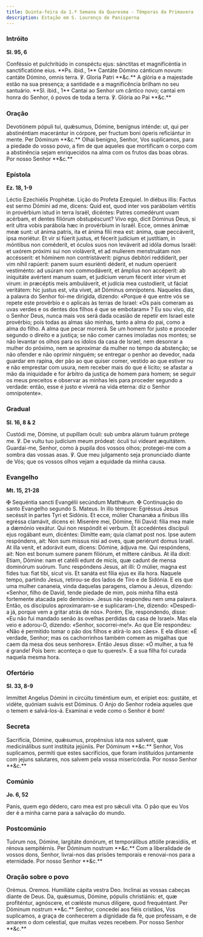 ```yaml
---
title: Quinta-feira da 1.ª Semana da Quaresma - Têmporas da Primavera
description: Estação em S. Lourenço de Panisperna
---
```


### Intróito

**Sl. 95, 6**

<div class="grid grid-cols-2 gap-5">
  <span class="text-justify">
    Conféssio et pulchritúdo in conspéctu ejus: sánctitas et magnificéntia in
    sanctificatióne eius. **Ps. ibid., 1** Cantáte Dómino cánticum novum:
    cantáte Dómino, omnis terra. ℣. Gloria Patri **&c.**
  </span>
  <span class="text-justify">
    A glória e a majestade estão na sua presença; a santidade e a magnificência
    brilham no seu santuário. **Sl. ibid., 1** Cantai ao Senhor um cântico novo;
    cantai em honra do Senhor, ó povos de toda a terra. ℣. Glória ao Pai **&c.**
  </span>
</div>

### Oração

<div class="grid grid-cols-2 gap-5">
  <span class="text-justify">
    Devotiónem pópuli tui, quǽsumus, Dómine, benígnus inténde: ut, qui per
    abstinéntiam macerántur in córpore, per fructum boni óperis reficiántur in
    mente. Per Dóminum **&c.**
  </span>
  <span class="text-justify">
    Olhai benigno, Senhor, Vos suplicamos, para a piedade do vosso povo, a fim
    de que aqueles que mortificam o corpo com a abstinência sejam enriquecidos
    na alma com os frutos das boas obras. Por nosso Senhor **&c.**
  </span>
</div>

### Epístola

**Ez. 18, 1-9**

<div class="grid grid-cols-2 gap-5">
  <span class="text-justify">Léctio Ezechiélis Prophétæ.</span>
  <span class="text-justify">Lição do Profeta Ezequiel.</span>
  <span class="text-justify">
    In diébus illis: Factus est sermo Dómini ad me, dicens: Quid est, quod inter
    vos parábolam vértitis in provérbium istud in terra Israël, dicéntes: Patres
    comedérunt uvam acérbam, et dentes filiórum obstupéscunt? Vivo ego, dicit
    Dóminus Deus, si erit ultra vobis parábola hæc in provérbium in Israël.
    Ecce, omnes ánimæ meæ sunt: ut ánima patris, ita et ánima fílii mea est:
    ánima, quæ peccáverit, ipsa moriétur. Et vir si fúerit justus, et fécerit
    judícium et justítiam, in móntibus non coméderit, et óculos suos non
    leváverit ad idóla domus Israël: et uxórem próximi sui non violáverit, et ad
    mulíerem menstruátam non accésserit: et hóminem non contristáverit: pignus
    debitóri reddíderit, per vim nihil rapúerit: panem suum esuriénti déderit,
    et nudum operúerit vestiménto: ad usúram non commodáverit, et ámplius non
    accéperit: ab iniquitáte avértent manum suam, et judícium verum fécerit
    inter virum et virum: in præcéptis meis ambuláverit, et judícia mea
    custodíerit, ut fáciat veritátem: hic justus est, vita vivet, ait Dóminus
    omnípotens.
  </span>
  <span class="text-justify">
    Naqueles dias, a palavra do Senhor foi-me dirigida, dizendo: «Porque é que
    entre vós se repete este provérbio e o aplicais às terras de Israel: «Os
    pais comeram as uvas verdes e os dentes dos filhos é que se embotaram» ? Eu
    sou vivo, diz o Senhor Deus, nunca mais vos será dada ocasião de repetir em
    Israel este provérbio; pois todas as almas são minhas, tanto a alma do pai,
    como a alma do filho. A alma que pecar morrerá. Se um homem for justo e
    proceder segundo o direito e a justiça; se não comer carnes imoladas nos
    montes; se não levantar os olhos para os ídolos da casa de Israel, nem
    desonrar a mulher do próximo, nem se aproximar da mulher no tempo da
    abstenção; se não ofender e não oprimir ninguém; se entregar o penhor ao
    devedor, nada guardar em rapina, der pão ao que quiser comer, vestido ao que
    estiver nu e não emprestar com usura, nem receber mais do que é lícito; se
    afastar a mão da iniquidade e for árbitro da justiça de homem para homem; se
    seguir os meus preceitos e observar as minhas leis para proceder segundo a
    verdade: então, esse é justo e viverá na vida eterna: diz o Senhor
    omnipotente».
  </span>
</div>

### Gradual

**Sl. 16, 8 & 2**

<div class="grid grid-cols-2 gap-5">
  <span class="text-justify">
    Custódi me, Dómine, ut pupíllam óculi: sub umbra alárum tuárum prótege me.
    ℣. De vultu tuo judícium meum pródeat: óculi tui vídeant æquitátem.
  </span>
  <span class="text-justify">
    Guardai-me, Senhor, como à pupila dos vossos olhos; protegei-me com a sombra
    das vossas asas. ℣. Que meu julgamento seja pronunciado diante de Vós; que
    os vossos olhos vejam a equidade da minha causa.
  </span>
</div>

### Evangelho

**Mt. 15, 21-28**

<div class="grid grid-cols-2 gap-5">
  <span class="text-justify">
    <span class="text-red-500">✠</span> Sequéntia sancti Evangélii secúndum
    Matthǽum.
  </span>
  <span class="text-justify">
    <span class="text-red-500">✠</span> Continuação do santo Evangelho segundo
    S. Mateus.
  </span>
  <span class="text-justify">
    In illo témpore: Egréssus Jesus secéssit in partes Tyri et Sidónis. Et ecce,
    múlier Chananǽa a fínibus illis egréssa clamávit, dicens ei: Miserére mei,
    Dómine, fili David: fília mea male a dæmónio vexátur. Qui non respóndit ei
    verbum. Et accedéntes discípuli ejus rogábant eum, dicéntes: Dimítte eam;
    quia clamat post nos. Ipse autem respóndens, ait: Non sum missus nisi ad
    oves, quæ periérunt domus Israël. At illa venit, et adorávit eum, dicens:
    Dómine, ádjuva me. Qui respóndens, ait: Non est bonum sumere panem filiórum,
    et míttere cánibus. At illa dixit: Etiam, Dómine: nam et catélli edunt de
    micis, quæ cadunt de mensa dominórum suórum. Tunc respóndens Jesus, ait
    illi: O múlier, magna est fides tua: fiat tibi, sicut vis. Et sanáta est
    fília ejus ex illa hora.
  </span>
  <span class="text-justify">
    Naquele tempo, partindo Jesus, retirou-se dos lados de Tiro e de Sidónia. E
    eis que uma mulher cananeia, vinda daquelas paragens, clamou a Jesus,
    dizendo: «Senhor, filho de David, tende piedade de mim, pois minha filha
    está fortemente atacada pelo demónio». Jesus não respondeu nem uma palavra.
    Então, os discípulos aproximaram-se e suplicaram-Lhe, dizendo: «Despedi-a
    já, porque vem a gritar atrás de nós». Porém, Ele, respondendo, disse: «Eu
    não fui mandado senão às ovelhas perdidas da casa de Israel». Mas ela veio e
    adorou-O, dizendo: «Senhor, socorrei-me!». Ao que Ele respondeu: «Não é
    permitido tomar o pão dos filhos e atirá-lo aos cães». E ela disse: «É
    verdade, Senhor; mas os cachorrinhos também comem as migalhas que caem da
    mesa dos seus senhores». Então Jesus disse: «Ó mulher, a tua fé é grande!
    Pois bem: aconteça o que tu queres!». E a sua filha foi curada naquela mesma
    hora.
  </span>
</div>

### Ofertório

**Sl. 33, 8-9**

<div class="grid grid-cols-2 gap-5">
  <span class="text-justify">
    Immíttet Angelus Dómini in circúitu timéntium eum, et erípiet eos: gustáte,
    et vidéte, quóniam suávis est Dóminus.
  </span>
  <span class="text-justify">
    O Anjo do Senhor rodeia aqueles que o temem e salvá-los-á. Examinai e vede
    como o Senhor é bom!
  </span>
</div>

### Secreta

<div class="grid grid-cols-2 gap-5">
  <span class="text-justify">
    Sacrifícia, Dómine, quǽsumus, propénsius ista nos salvent, quæ medicinálibus
    sunt institúta jejúniis. Per Dóminum **&c.**
  </span>
  <span class="text-justify">
    Senhor, Vos suplicamos, permiti que estes sacrifícios, que foram instituídos
    juntamente com jejuns salutares, nos salvem pela vossa misericórdia. Por
    nosso Senhor **&c.**
  </span>
</div>

### Comúnio

**Jo. 6, 52**

<div class="grid grid-cols-2 gap-5">
  <span class="text-justify">
    Panis, quem ego dédero, caro mea est pro sǽculi vita.
  </span>
  <span class="text-justify">
    O pão que eu Vos der é a minha carne para a salvação do mundo.
  </span>
</div>

### Postcomúnio

<div class="grid grid-cols-2 gap-5">
  <span class="text-justify">
    Tuórum nos, Dómine, largitáte donórum, et temporálibus attólle præsídiis, et
    rénova sempitérnis. Per Dóminum nostrum **&c.**
  </span>
  <span class="text-justify">
    Com a liberalidade de vossos dons, Senhor, livrai-nos das prisões temporais
    e renovai-nos para a eternidade. Por nosso Senhor **&c.**
  </span>
</div>

### Oração sobre o povo

<div class="grid grid-cols-2 gap-5">
  <span class="text-red-500 text-center">Orémus.</span>
  <span class="text-red-500 text-center">Oremos.</span>
  <span class="text-justify">Humiliáte cápita vestra Deo.</span>
  <span class="text-justify">Inclinai as vossas cabeças diante de Deus.</span>
  <span class="text-justify">
    Da, quǽsumus, Dómine, pópulis christiánis: et, quæ profiténtur, agnóscere,
    et cœléste munus dilígere, quod frequéntant. Per Dóminum nostrum **&c.**
  </span>
  <span class="text-justify">
    Senhor, concedei aos fiéis cristãos, Vos suplicamos, a graça de conhecerem a
    dignidade da fé, que professam, e de amarem o dom celestial, que muitas
    vezes recebem. Por nosso Senhor **&c.**
  </span>
</div>
